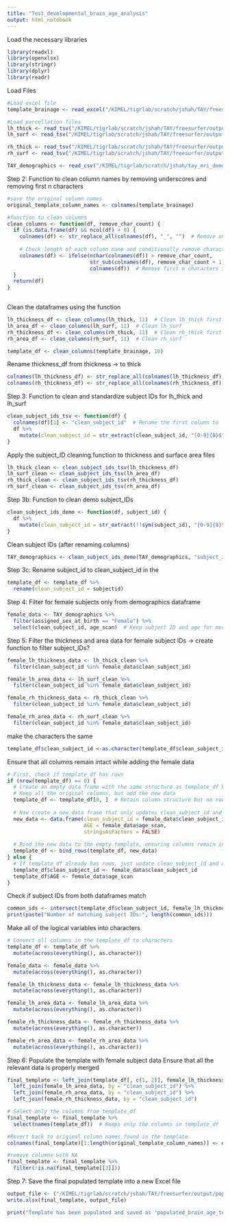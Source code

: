 ```yaml
---
title: "Test_developmental_brain_age_analysis"
output: html_notebook
---
```


Load the necessary libraries

```r
library(readxl)
library(openxlsx)
library(stringr)
library(dplyr)
library(readr)
```

Load Files

```r
#Load excel file
template_brainage <- read_excel("/KIMEL/tigrlab/scratch/jshah/TAY/freesurfer/output/template_brainage.xlsx")

#Load parcellation files
lh_thick <- read_tsv("/KIMEL/tigrlab/scratch/jshah/TAY/freesurfer/output/00_group2_stats_tables/lh.Schaefer2018_400Parcels.thickness.tsv")
lh_surf <- read_tsv("/KIMEL/tigrlab/scratch/jshah/TAY/freesurfer/output/00_group2_stats_tables/lh.Schaefer2018_400Parcels.surfacearea.tsv")

rh_thick <- read_tsv("/KIMEL/tigrlab/scratch/jshah/TAY/freesurfer/output/00_group2_stats_tables/rh.Schaefer2018_400Parcels.thickness.tsv")
rh_surf <- read_tsv("/KIMEL/tigrlab/scratch/jshah/TAY/freesurfer/output/00_group2_stats_tables/rh.Schaefer2018_400Parcels.surfacearea.tsv")

TAY_demographics <- read_csv("/KIMEL/tigrlab/scratch/jshah/tay_mri_demo_summer2024.csv")
```

Step 2: Function to clean column names by removing underscores and removing first n characters
```r
#save the original column names
original_template_column_names <- colnames(template_brainage)

#function to clean columns
clean_columns <- function(df, remove_char_count) {
  if (is.data.frame(df) && ncol(df) > 0) {
    colnames(df) <- str_replace_all(colnames(df), "_", "")  # Remove underscores
 
    # Check length of each column name and conditionally remove characters
    colnames(df) <- ifelse(nchar(colnames(df)) > remove_char_count,
                           str_sub(colnames(df), remove_char_count + 1), 
                           colnames(df))  # Remove first n characters if long enough
  }
  return(df)
}
   
```

Clean the dataframes using the function

```r
lh_thickness_df <- clean_columns(lh_thick, 11)  # Clean lh_thick first
lh_area_df <- clean_columns(lh_surf, 11)  # Clean lh_surf
rh_thickness_df <- clean_columns(rh_thick, 11)  # Clean rh_thick first
rh_area_df <- clean_columns(rh_surf, 11)  # Clean rh_surf

template_df <- clean_columns(template_brainage, 10)
```

Rename thickness_df from thickness -> to thick

```r
colnames(lh_thickness_df) <- str_replace_all(colnames(lh_thickness_df), "thickness", "thick") 
colnames(rh_thickness_df) <- str_replace_all(colnames(rh_thickness_df), "thickness", "thick") 

```

Step 3: Function to clean and standardize subject IDs for lh_thick and lh_surf

```r
clean_subject_ids_tsv <- function(df) {
  colnames(df)[1] <- "clean_subject_id"  # Rename the first column to 'clean_subject_id'
  df %>%
    mutate(clean_subject_id = str_extract(clean_subject_id, "[0-9]{8}$"))  # Extract the last 8 digits of subject IDs
}
```

Apply the subject_ID cleaning function to thickness and surface area files

```r
lh_thick_clean <- clean_subject_ids_tsv(lh_thickness_df)
lh_surf_clean <- clean_subject_ids_tsv(lh_area_df)
rh_thick_clean <- clean_subject_ids_tsv(rh_thickness_df)
rh_surf_clean <- clean_subject_ids_tsv(rh_area_df)
```

Step 3b: Function to clean demo subject_IDs

```r
clean_subject_ids_demo <- function(df, subject_id) {
  df %>%
    mutate(clean_subject_id = str_extract(!!sym(subject_id), "[0-9]{8}$"))
}
```

Clean subject IDs (after renaming columns)

```r
TAY_demographics <- clean_subject_ids_demo(TAY_demographics, "subject_id")
```

Step 3c: Rename subject_id to clean_subject_id in the 

```r
template_df <- template_df %>%
  rename(clean_subject_id = subjectid)
```

Step 4: Filter for female subjects only from demographics dataframe

```r
female_data <- TAY_demographics %>%
  filter(assigned_sex_at_birth == "Female") %>%
  select(clean_subject_id, age_scan)  # Keep subject ID and age for merging
```

Step 5: Filter the thickness and area data for female subject IDs -> create function to filter subject_IDs? 

```r
female_lh_thickness_data <- lh_thick_clean %>%
  filter(clean_subject_id %in% female_data$clean_subject_id)

female_lh_area_data <- lh_surf_clean %>%
  filter(clean_subject_id %in% female_data$clean_subject_id)

female_rh_thickness_data <- rh_thick_clean %>%
  filter(clean_subject_id %in% female_data$clean_subject_id)

female_rh_area_data <- rh_surf_clean %>%
  filter(clean_subject_id %in% female_data$clean_subject_id)
```

make the characters the same
```r
template_df$clean_subject_id <-as.character(template_df$clean_subject_id)
```

Ensure that all columns remain intact while adding the female data

```r
# First, check if template_df has rows
if (nrow(template_df) == 0) {
  # Create an empty data frame with the same structure as template_df but add the subject IDs and age
  # Keep all the original columns, but add the new data
  template_df <- template_df[0, ]  # Retain column structure but no rows
  
  # Now create a new data frame that only updates clean_subject_id and AGE
  new_data <- data.frame(clean_subject_id = female_data$clean_subject_id,
                         AGE = female_data$age_scan,
                         stringsAsFactors = FALSE)
  
  # Bind the new data to the empty template, ensuring columns remain intact
  template_df <- bind_rows(template_df, new_data)
} else {
  # If template_df already has rows, just update clean_subject_id and AGE columns
  template_df$clean_subject_id <- female_data$clean_subject_id
  template_df$AGE <- female_data$age_scan
}

```


Check if subject IDs from both dataframes match

```r
common_ids <- intersect(template_df$clean_subject_id, female_lh_thickness_data$clean_subject_id)
print(paste("Number of matching subject IDs:", length(common_ids)))
```

Make all of the logical variables into characters
```r

# Convert all columns in the template_df to characters
template_df <- template_df %>%
  mutate(across(everything(), as.character))

female_data <- female_data %>%
  mutate(across(everything(), as.character))

female_lh_thickness_data <- female_lh_thickness_data %>%
  mutate(across(everything(), as.character))

female_lh_area_data <- female_lh_area_data %>%
  mutate(across(everything(), as.character))

female_rh_thickness_data <- female_rh_thickness_data %>%
  mutate(across(everything(), as.character))

female_rh_area_data <- female_rh_area_data %>%
  mutate(across(everything(), as.character))
```

Step 6: Populate the template with female subject data
Ensure that all the relevant data is properly merged

```r
final_template <- left_join(template_df[, c(1, 2)], female_lh_thickness_data, by = "clean_subject_id") %>%  
  left_join(female_lh_area_data, by = "clean_subject_id") %>%
  left_join(female_rh_area_data, by = "clean_subject_id") %>%
  left_join(female_rh_thickness_data, by = "clean_subject_id")

# Select only the columns from template_df
final_template <- final_template %>%
  select(names(template_df))  # Keeps only the columns in template_df  

#Revert back to original column names found in the template
colnames(final_template)[1:length(original_template_column_names)] <- original_template_column_names

#remove columns with NA
final_template <- final_template %>%
  filter(!is.na(final_template[[3]]))
```

Step 7: Save the final populated template into a new Excel file

```r
output_file <- ("/KIMEL/tigrlab/scratch/jshah/TAY/freesurfer/output/populated_brain_age_template.xlsx")
write.xlsx(final_template, output_file)

print("Template has been populated and saved as 'populated_brain_age_template.xlsx'.")
```

